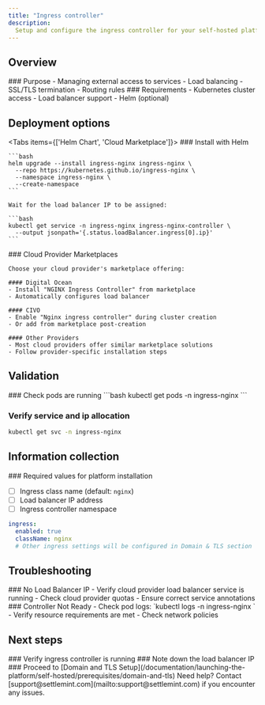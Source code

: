 ```yaml
---
title: "Ingress controller"
description:
  Setup and configure the ingress controller for your self-hosted platform
---
```



## Overview

<div className="grid grid-cols-1 md:grid-cols-2 gap-6 mb-8">
  <Card>
    ### Purpose
    - Managing external access to services
    - Load balancing
    - SSL/TLS termination
    - Routing rules
  </Card>

  <Card>
    ### Requirements
    - Kubernetes cluster access
    - Load balancer support
    - Helm (optional)
  </Card>
</div>

## Deployment options

<Tabs items={['Helm Chart', 'Cloud Marketplace']}>
  <Tab value="Helm Chart">
    ### Install with Helm

    ```bash
    helm upgrade --install ingress-nginx ingress-nginx \
      --repo https://kubernetes.github.io/ingress-nginx \
      --namespace ingress-nginx \
      --create-namespace
    ```

    Wait for the load balancer IP to be assigned:

    ```bash
    kubectl get service -n ingress-nginx ingress-nginx-controller \
      --output jsonpath='{.status.loadBalancer.ingress[0].ip}'
    ```

  </Tab>

  <Tab value="Cloud Marketplace">
    ### Cloud Provider Marketplaces

    Choose your cloud provider's marketplace offering:

    #### Digital Ocean
    - Install "NGINX Ingress Controller" from marketplace
    - Automatically configures load balancer

    #### CIVO
    - Enable "Nginx ingress controller" during cluster creation
    - Or add from marketplace post-creation

    #### Other Providers
    - Most cloud providers offer similar marketplace solutions
    - Follow provider-specific installation steps

  </Tab>
</Tabs>

## Validation

<Steps>
  ### Check pods are running
  ```bash
  kubectl get pods -n ingress-nginx
  ```

### Verify service and ip allocation

```bash
kubectl get svc -n ingress-nginx
```

</Steps>

## Information collection

<Callout type="success">
### Required values for platform installation

- [ ] Ingress class name (default: `nginx`)
- [ ] Load balancer IP address
- [ ] Ingress controller namespace

```yaml
ingress:
  enabled: true
  className: nginx
  # Other ingress settings will be configured in Domain & TLS section
```

</Callout>

## Troubleshooting

<div className="grid grid-cols-1 md:grid-cols-2 gap-6 mb-8">
  <Card>
    ### No Load Balancer IP
    - Verify cloud provider load balancer service is running
    - Check cloud provider quotas
    - Ensure correct service annotations
  </Card>

  <Card>
    ### Controller Not Ready
    - Check pod logs: `kubectl logs -n ingress-nginx <pod-name>`
    - Verify resource requirements are met
    - Check network policies
  </Card>
</div>

## Next steps

<Steps>
  ### Verify ingress controller is running ### Note down the load balancer IP
  ### Proceed to [Domain and TLS
  Setup](/documentation/launching-the-platform/self-hosted/prerequisites/domain-and-tls)
</Steps>

<Callout type="info">
  Need help? Contact [support@settlemint.com](mailto:support@settlemint.com) if
  you encounter any issues.
</Callout>
